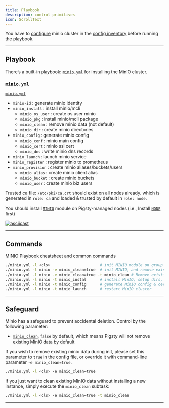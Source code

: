 ```yaml
---
title: Playbook
description: control primitives
icon: ScrollText
---
```


You have to [configure](/docs/minio/config/) minio cluster in the [config inventory](/docs/config/inventory) before running the playbook.

------

## Playbook

There’s a built-in playbook: [`minio.yml`](/docs/minio/playbook/#minioyml) for installing the MinIO cluster.

### `minio.yml`

[`minio.yml`](https://github.com/pgsty/pigsty/blob/main/minio.yml)

- `minio-id` : generate minio identity
- `minio_install` : install minio/mcli
    - `minio_os_user` : create os user minio
    - `minio_pkg` : install minio/mcli package
    - `minio_clean` : remove minio data (not default)
    - `minio_dir` : create minio directories
- `minio_config` : generate minio config
    - `minio_conf` : minio main config
    - `minio_cert` : minio ssl cert
    - `minio_dns` : write minio dns records
- `minio_launch` : launch minio service
- `minio_register` : register minio to prometheus
- `minio_provision` : create minio aliases/buckets/users
    - `minio_alias` : create minio client alias
    - `minio_bucket` : create minio buckets
    - `minio_user` : create minio biz users



Trusted ca file: `/etc/pki/ca.crt` should exist on all nodes already. which is generated in `role: ca` and loaded & trusted by default in `role: node`.

You should install [`MINIO`](/docs/minio/) module on Pigsty-managed nodes (i.e., Install [`NODE`](/docs/node/) first)

[![asciicast](/img/asciinema/minio.svg)](https://asciinema.org/a/566415)

------

## Commands

MINIO Playbook cheatsheet and common commands

```bash
./minio.yml -l <cls>                      # init MINIO module on group <cls>
./minio.yml -l minio -e minio_clean=true  # init MINIO, and remove existing MinIO & Data (DANGEROUS!)
./minio.yml -l minio -e minio_clean=true -t minio_clean # Remove existing MinIO & Data (DANGEROUS!)
./minio.yml -l minio -t minio_instal      # install MinIO, setup dirs, without configure & launch
./minio.yml -l minio -t minio_config      # generate MinIO config & certs
./minio.yml -l minio -t minio_launch      # restart MinIO cluster
```

------

## Safeguard

Minio has a safeguard to prevent accidental deletion. Control by the following parameter:

- [`minio_clean`](/docs/minio/param#minio_clean), `false` by default, which means Pigsty will not remove existing MinIO data by default

If you wish to remove existing minio data during init, please set this parameter to `true` in the config file, or override it with command-line parameter `-e minio_clean=true`.

```bash
./minio.yml -l <cls> -e minio_clean=true
```

If you just want to clean existing MinIO data without installing a new instance, simply execute the `minio_clean` subtask:

```bash
./minio.yml -l <cls> -e minio_clean=true -t minio_clean
```

------